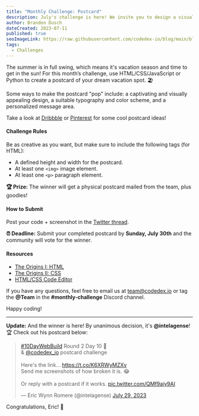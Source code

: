 ```yaml
---
title: "Monthly Challenge: Postcard"
description: July's challenge is here! We invite you to design a visually appealing postcard to showcase your HTML/CSS skills. It's a great opportunity to sharpen your frontend web dev abilities while testing your creativity.
author: Brandon Dusch
dateCreated: 2023-07-11
published: true
seoImageLink: https://raw.githubusercontent.com/codedex-io/blog/main/blog-images/monthly-challenge-postcard/banner.png
tags:
  - Challenges
---
```


The summer is in full swing, which means it's vacation season and time to get in the sun! For this month’s challenge, use HTML/CSS/JavaScript or Python to create a postcard of your dream vacation spot. 🏖️

Some ways to make the postcard "pop" include: a captivating and visually appealing design, a suitable typography and color scheme, and a personalized message area.

Take a look at [Dribbble](https://dribbble.com/search/postcard) or [Pinterest](https://www.pinterest.com/akw518/postcard-design-inspiration) for some cool postcard ideas!

#### Challenge Rules

Be as creative as you want, but make sure to include the following tags (for HTML):

- A defined height and width for the postcard.
- At least one `<img>` image element.
- At least one `<p>` paragraph element.

**🏆 Prize:** The winner will get a physical postcard mailed from the team, plus goodies!

#### How to Submit

Post your code + screenshot in the [Twitter thread](https://twitter.com/codedex_io/status/1680974889182801921).

**⏰ Deadline:** Submit your completed postcard by **Sunday, July 30th** and the community will vote for the winner.

#### Resources

- [The Origins I: HTML](https://www.codedex.io/html)
- [The Origins II: CSS](https://www.codedex.io/css)
- [HTML/CSS Code Editor](https://www.codedex.io/editor/html-css)

If you have any questions, feel free to email us at [team@codedex.io](mailto:team@codedex.io) or tag the **@Team** in the **#monthly-challenge** Discord channel.

Happy coding!

---

**Update:** And the winner is here! By unanimous decision, it's **@intelagense**! 🏆 Check out his postcard below:

<blockquote className="twitter-tweet"><p lang="en" dir="ltr"><a href="https://twitter.com/hashtag/10DayWebBuild?src=hash&amp;ref_src=twsrc%5Etfw">#10DayWebBuild</a> Round 2 Day 10 🥳<br>&amp; <a href="https://twitter.com/codedex_io?ref_src=twsrc%5Etfw">@codedex_io</a> postcard challenge<br><br>Here&#39;s the link... <a href="https://t.co/K6XRWyMZXv">https://t.co/K6XRWyMZXv</a><br>Send me screenshots of how broken it is. 😂<br><br>Or reply with a postcard if it works. <a href="https://t.co/QMf9aiy9AI">pic.twitter.com/QMf9aiy9AI</a></p>&mdash; Eric Wynn Romere (@intelagense) <a href="https://twitter.com/intelagense/status/1685153766050295809?ref_src=twsrc%5Etfw">July 29, 2023</a></blockquote> <script async src="https://platform.twitter.com/widgets.js" charset="utf-8"></script>

Congratulations, Eric! 🤠
